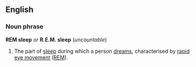 ==English==
===Noun phrase===
'''REM sleep''' ''or'' '''R.E.M. sleep''' (''uncountable'')

#The part of [[sleep]] during which a person [[dream]]s, characterised by [[rapid eye movement]] ([[REM]]).